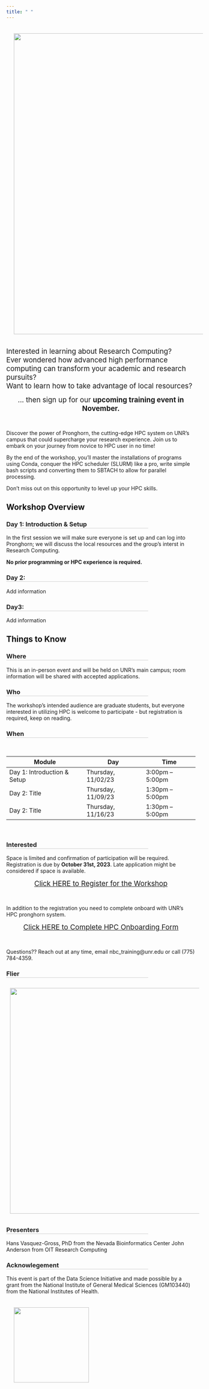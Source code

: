 ```yaml
---
title: " "
---
```


<style><!--Page specific style-->
  h1 {color: #000}
  h2 {color: #111}
  h3 {color: #222; border-bottom: 1px solid #ccc; width: 75%;}
  h4 {color: #666}
  .top {color: #ccc; display: inline-block; padding: 25px 0px 5px 0px;}
</style>

<img src="media/img/banner_research_computing.png" style="width: 800px; float: top; margin: 20px 20px 20px 20px;">


<!-- [Flyer](research_day_pdf.html) -->

<span style="font-size: 14pt;">Interested in learning about Research Computing? </span><br>
<span style="font-size: 14pt;">Ever wondered how advanced high performance computing can transform your academic and research pursuits?</span><br>
<span style="font-size: 14pt;">Want to learn how to take advantage of local resources?</span><br>

<div style="text-align: center"><span style="font-size: 14pt;">... then sign up for our **upcoming training event in November. ** </span></div><br>

Discover the power of Pronghorn, the cutting-edge HPC system on UNR's campus that could supercharge your research experience. Join us to embark on your journey from novice to HPC user in no time!

By the end of the workshop, you'll master the installations of programs using Conda, conquer the HPC scheduler (SLURM) like a pro, write simple bash scripts and converting them to SBTACH to allow for parallel processing.

Don't miss out on this opportunity to level up your HPC skills. 

## Workshop Overview

### Day 1: Introduction & Setup

In the first session we will make sure everyone is set up and can log into Pronghorn; we will discuss the local resources and the group's interst in Research Computing. 

**No prior programming or HPC experience is required.** 

### Day 2: 

Add information

### Day3: 

Add information

## Things to Know

### Where
This is an in-person event and will be held on UNR's main campus; room information will be shared with accepted applications. 
<br>

### Who
The workshop’s intended audience are graduate students, but everyone interested in utilizing HPC is welcome to participate - but registration is required, keep on reading.
<br>

### When

<br>
<table class="tg">
<thead>
  <tr>
    <th>Module</th>
    <th>Day</th>
    <th>Time</th>
  </tr>
</thead>
<tbody>
  <tr>
    <td>Day 1: Introduction & Setup</td>
    <td>Thursday, 11/02/23</td>
    <td>3:00pm – 5:00pm</td>
  </tr>
  <tr>
    <td>Day 2: Title</td>
    <td>Thursday, 11/09/23</td>
    <td>1:30pm – 5:00pm</td>
  </tr>
  <tr>
    <td>Day 2: Title</td>
    <td>Thursday, 11/16/23</td>
    <td>1:30pm – 5:00pm</td>
  </tr>

</tbody>
</table>
<br>

### Interested
Space is limited and confirmation of participation will be required. Registration is due by **October 31st, 2023**. Late application might be considered if space is available.

<div style="text-align: center"><span style="font-size: 14pt;"><a href="https://nvideaoffice.formstack.com/forms/researchcomputing">Click HERE to Register for the Workshop</a> </span></div>

<br>

In addition to the registration you need to complete  onboard with UNR's HPC pronghorn system. 

<div style="text-align: center"><span style="font-size: 14pt;"><a href="https://nevada.formstack.com/forms/high_performance_computing_application">Click HERE to Complete HPC Onboarding Form</a> </span></div>

<br>

Questions?? Reach out at any time, email nbc_training@unr.edu or call (775) 784-4359.

### Flier

<div style="text-align: center"><img src="media/img/Flier_Research_Computing_2023-11.png" style="width: 600px; float: center; margin: 10px 10px 10px 10px;"/></div>

### Presenters
Hans Vasquez-Gross, PhD from the Nevada Bioinformatics Center
John Anderson from OIT Research Computing

### Acknowlegement
This event is part of the Data Science Initiative and made possible by a grant from the National Institute of General Medical Sciences (GM103440) from the National Institutes of Health.

<img src="media/img/NVINBRE-logo.jpg" style="width: 200px; float: center; margin: 20px 20px 20px 20px;">
